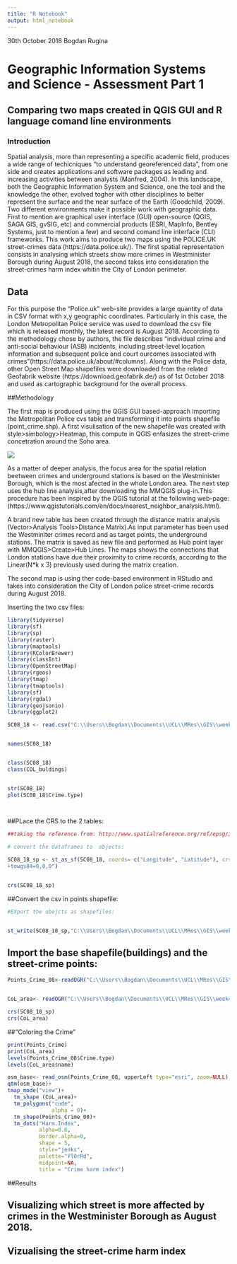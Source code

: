```yaml
---
title: "R Notebook"
output: html_notebook
---
```



30th October 2018   Bogdan Rugina

# Geographic Information Systems and Science - Assessment Part 1


## Comparing two maps created in QGIS GUI and R language comand line environments



### Introduction

Spatial analysis, more than representing a specific academic field, produces a wide range of techicniques "to understand georeferenced data", from one side and creates applications and software packages as leading and increasing activities between analysts (Manfred, 2004). In this landscape, both the Geographic Information System and Science, one the tool and the knowledge the other, evolved togher with other disciplines to better represent the surface and the near surface of the Earth (Goodchild, 2009).  
Two different environments make it possible work with geographic data. First to mention are graphical user interface (GUI) open-source (QGIS, SAGA GIS, gvSIG, etc) and commercial products (ESRI, MapInfo, Bentley Systems, just to mention a few) and second comand line interface (CLI) frameworks. 
This work aims to produce two maps using the POLICE.UK street-crimes data (https://data.police.uk/). The first spatial representation consists in analysing which streets show more crimes in Westminister Borough during August 2018, the second takes into consideration the street-crimes harm index whitin the City of London perimeter. 


## Data

For this purpose the “Police.uk” web-site provides a large quantity of data in CSV format with x,y geographic coordinates. Particularly in this case, the London Metropolitan Police service was used to download the csv file which is released monthly, the latest record is August 2018. According to the methodology chose by authors, the file describes “individual crime and anti-social behaviour (ASB) incidents, including street-level location information and subsequent police and court ourcomes associated with crimes”(https://data.police.uk/about/#columns). Along with the Police data, other Open Street Map shapefiles were downloaded from the related Geofabrik website (https://download.geofabrik.de/) as of 1st October 2018 and used as cartographic background for the overall process.



##Methodology


The first map is produced using the QGIS GUI based-approach importing the Metropolitan Police cvs table and transforming it into points shapefile (point_crime.shp). A first visulisation of the new shapefile was created with style>simbology>Heatmap, this compute in QGIS enfasizes the street-crime concetration around the Soho area. 

![](\\Users\\Bogdan\\Documents\\UCL\\MRes\\GIS\\week4\\AssessmentPart1\\DataInput\\data crime London\\London_BoroughsOverall2.PNG)


As a matter of deeper analysis, the focus area for the spatial relation beetween crimes and underground stations is based on the Westminister Borough, which is the most afected in the whole London area. 
The next step uses the hub line analysis,after downloading the MMQGIS plug-in.This procedure has been inspired by the QGIS tutorial at the following web-page: (https://www.qgistutorials.com/en/docs/nearest_neighbor_analysis.html).

A brand new table has been created through the distance matrix analysis (Vector>Analysis Tools>Distance Matrix).As input parameter has been used the Westminiter crimes record and as target points, the underground stations. The matrix is saved as new file and performed as Hub point layer with MMQGIS>Create>Hub Lines.
The maps shows the connections that London stations have due their proximity to crime records, according to the Linear(N*k x 3) previously used during the matrix creation.

The second map is using ther code-based environment in RStudio and takes into consideration the City of London police street-crime records during August 2018.

Inserting the two csv files:

```r


library(tidyverse)
library(sf)
library(sp)
library(raster)
library(maptools)
library(RColorBrewer)
library(classInt)
library(OpenStreetMap)
library(rgeos)
library(tmap)
library(tmaptools)
library(sf)
library(rgdal)
library(geojsonio)
library(ggplot2)

SC08_18 <- read.csv("C:\\Users\\Bogdan\\Documents\\UCL\\MRes\\GIS\\week4\\AssessmentPart1\\DataInput\\data crime London\\278f379b19290400f4123e740fc18bae2bc00ae4\\2018-08\\2018-08-city-of-london-street.csv", header=TRUE, sep = ",")


names(SC08_18)


class(SC08_18)
class(COL_buldings)


str(SC08_18)
plot(SC08_18$Crime.type)




```


##PLace the CRS to the 2 tables:

```r
##taking the reference from: http://www.spatialreference.org/ref/epsg/32622/
 
# convert the dataframes to  objects:

SC08_18_sp <- st_as_sf(SC08_18, coords= c("Longitude", "Latitude"), crs= "+proj=longlat +datum=WGS84 +no_defs +ellps=WGS84
+towgs84=0,0,0")


crs(SC08_18_sp)

```


##Convert the csv in points shapefile:
```r

#EXport the obejcts as shapefiles:


st_write(SC08_18_sp,"C:\\Users\\Bogdan\\Documents\\UCL\\MRes\\GIS\\week4\\AssessmentPart1\\DataOutput\\Crimes08_18.shp", driver="ESRI shapefile")


```
 
 
 
## Import the base shapefile(buildings) and the street-crime points:
 
```r

Points_Crime_08<-readOGR("C:\\Users\\Bogdan\\Documents\\UCL\\MRes\\GIS\\week4\\AssessmentPart1\\DataOutput\\Crimes08_18.shp")


CoL_area<- readOGR("C:\\Users\\Bogdan\\Documents\\UCL\\MRes\\GIS\\week4\\AssessmentPart1\\DataOutput\\CoL_area.shp")

crs(SC08_18_sp)
crs(CoL_area)

```



##"Coloring the Crime"
```r

print(Points_Crime)
print(CoL_area)
levels(Points_Crime_08$Crime.type)
levels(CoL_area$name)

osm_base<- read_osm(Points_Crime_08, upperLeft type="esri", zoom=NULL)
qtm(osm_base)+
tmap_mode("view")+
  tm_shape (CoL_area)+
  tm_polygons("code",
              alpha = 0)+
  tm_shape(Points_Crime_08)+
  tm_dots("Harm.Index",
          alpha=0.6,
          border.alpha=0,
          shape = 5,
          style="jenks",
          palette="YlOrRd",
          midpoint=NA,
          title = "Crime harm index")


```




##Results


## Visualizing which street is more affected by crimes in the Westminister Borough as August 2018. 



## Vizualising the street-crime harm index





